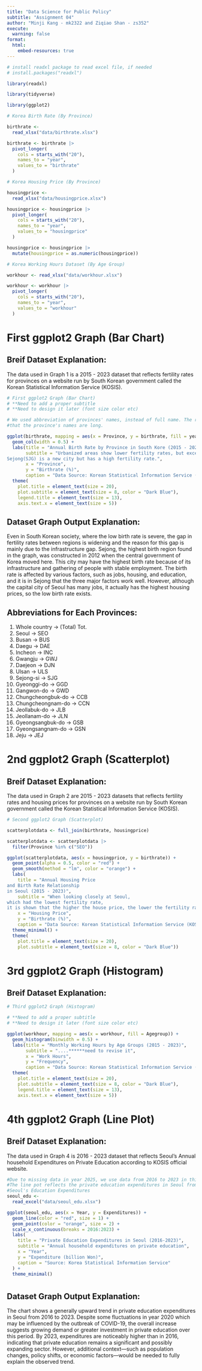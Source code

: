 ```yaml
---
title: "Data Science for Public Policy"
subtitle: "Assignment 04"
author: "Minji Kang - mk2322 and Ziqiao Shan - zs352"
execute:
  warning: false
format:
  html:
    embed-resources: true
---
```


```r
# install readxl package to read excel file, if needed
# install.packages("readxl")

library(readxl)

library(tidyverse)

library(ggplot2)

# Korea Birth Rate (By Province)

birthrate <-
  read_xlsx("data/birthrate.xlsx") 

birthrate <- birthrate |>
  pivot_longer(
    cols = starts_with("20"),
    names_to = "year",
    values_to = "birthrate"
  )

# Korea Housing Price (By Province)

housingprice <-
  read_xlsx("data/housingprice.xlsx") 

housingprice <- housingprice |>
  pivot_longer(
    cols = starts_with("20"),
    names_to = "year",
    values_to = "housingprice"
  )

housingprice <- housingprice |>
  mutate(housingprice = as.numeric(housingprice))

# Korea Working Hours Dataset (By Age Group)

workhour <- read_xlsx("data/workhour.xlsx")

workhour <- workhour |>
  pivot_longer(
    cols = starts_with("20"),
    names_to = "year",
    values_to = "workhour"
  )
```

# First ggplot2 Graph (Bar Chart)

## Breif Dataset Explanation:

The data used in Graph 1 is a 2015 - 2023 dataset that reflects fertility rates for provinces on a website run by South Korean government called the Korean Statistical Information Service (KOSIS).

```r
# First ggplot2 Graph (Bar Chart)
# **Need to add a proper subtitle
# **Need to design it later (font size color etc)

# We used abbreviation of provinces' names, instead of full name. The reason is 
#that the province's names are long.

ggplot(birthrate, mapping = aes(x = Province, y = birthrate, fill = year, color = )) +
  geom_col(width = 0.5) +
  labs(title = "Annual Birth Rate by Province in South Kore (2015 - 2023)",
       subtitle = "Urbanized areas show lower fertility rates, but exceptionally,
Sejong(SJG) is a new city but has a high fertility rate.",
       x = "Province",
       y = "Birthrate (%)",
       caption = "Data Source: Korean Statistical Information Service (KOSIS)") +
  theme(
    plot.title = element_text(size = 20),
    plot.subtitle = element_text(size = 8, color = "Dark Blue"),
    legend.title = element_text(size = 13),
    axis.text.x = element_text(size = 5))

```
## Dataset Graph Output Explanation:

Even in South Korean society, where the low birth rate is severe, the gap in fertility rates between regions is widening and the reason for this gap is mainly due to the infrastructure gap. Sejong, the highest birth region found in the graph, was constructed in 2012 when the central government of Korea moved here. This city may have the highest birth rate because of its infrastructure and gathering of people with stable employment. The birth rate is affected by various factors, such as jobs, housing, and education, and it is in Sejong that the three major factors work well. However, although the capital city of Seoul has many jobs, it actually has the highest housing prices, so the low birth rate exists.

## Abbreviations for Each Provinces:
1. Whole country → (Total) Tot.
2. Seoul →	SEO
3. Busan →	BUS
4. Daegu →	DAE
5. Incheon →	INC
6. Gwangju →	GWJ
7. Daejeon →	DJN
8. Ulsan →	ULS
9. Sejong-si →	SJG
10. Gyeonggi-do →	GGD
11. Gangwon-do →	GWD
12. Chungcheongbuk-do →	CCB
13. Chungcheongnam-do →	CCN
14. Jeollabuk-do →	JLB
15. Jeollanam-do →	JLN
16. Gyeongsangbuk-do →	GSB
17. Gyeongsangnam-do →	GSN
18. Jeju →	JEJ

# 2nd ggplot2 Graph (Scatterplot)

## Breif Dataset Explanation:

The data used in Graph 2 are 2015 - 2023 datasets that reflects fertility rates and housing prices for provinces on a website run by South Korean government called the Korean Statistical Information Service (KOSIS).

```r
# Second ggplot2 Graph (Scatterplot)

scatterplotdata <- full_join(birthrate, housingprice)

scatterplotdata <- scatterplotdata |>
  filter(Province %in% c("SEO"))

ggplot(scatterplotdata, aes(x = housingprice, y = birthrate)) +
  geom_point(alpha = 0.5, color = "red") +
  geom_smooth(method = "lm", color = "orange") +
  labs(
    title = "Annual Housing Price 
and Birth Rate Relationship 
in Seoul (2015 - 2023)", 
    subtitle = "When looking closely at Seoul,
which had the lowest fertility rate,
it is shown that the higher the house price, the lower the fertility rate.", 
    x = "Housing Price", 
    y = "Birthrate (%)", 
    caption = "Data Source: Korean Statistical Information Service (KOSIS)") + 
  theme_minimal() +
  theme(
    plot.title = element_text(size = 20),
    plot.subtitle = element_text(size = 8, color = "Dark Blue"))

```

# 3rd ggplot2 Graph (Histogram)

## Breif Dataset Explanation:
```r
# Third ggplot2 Graph (Histogram)

# **Need to add a proper subtitle
# **Need to design it later (font size color etc)

ggplot(workhour, mapping = aes(x = workhour, fill = Agegroup)) +
  geom_histogram(binwidth = 0.5) +
  labs(title = "Monthly Working Hours by Age Groups (2015 - 2023)",
       subtitle = "....******need to revise it",
       x = "Work Hours",
       y = "Frequency",
       caption = "Data Source: Korean Statistical Information Service (KOSIS)") +
  theme(
    plot.title = element_text(size = 20),
    plot.subtitle = element_text(size = 8, color = "Dark Blue"),
    legend.title = element_text(size = 13),
    axis.text.x = element_text(size = 5))

```

# 4th ggplot2 Graph (Line Plot)

## Breif Dataset Explanation:
The data used in Graph 4 is 2016 - 2023 dataset that reflects Seoul's Annual household Expenditures on Private Education according to KOSIS official website.
```r
#Due to missing data in year 2025, we use data from 2016 to 2023 in this part
#The line pot reflects the private education expenditures in Seoul from 2016 to 2023
#Seoul's Education Expenditures
seoul_edu <- 
  read_excel("data/seoul_edu.xlsx")

ggplot(seoul_edu, aes(x = Year, y = Expenditures)) +
  geom_line(color = "red", size = 1) +
  geom_point(color = "orange", size = 2) +
  scale_x_continuous(breaks = 2016:2023) +
  labs(
    title = "Private Education Expenditures in Seoul (2016-2023)",
    subtitle = "Annual household expenditures on private education",
    x = "Year",
    y = "Expenditure (billion Won)",
    caption = "Source: Korea Statistical Information Service"
  ) +
  theme_minimal()
```
# 

## Dataset Graph Output Explanation:
The chart shows a generally upward trend in private education expenditures in Seoul from 2016 to 2023. Despite some fluctuations in year 2020 which may be influenced by the outbreak of COVID-19, the overall increase suggests growing demand or greater investment in private education over this period. By 2023, expenditures are noticeably higher than in 2016, indicating that private education remains a significant and possibly expanding sector. However, additional context—such as population changes, policy shifts, or economic factors—would be needed to fully explain the observed trend.
